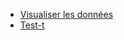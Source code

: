 * [Visualiser les données](content/visualiser_les_donnees.html)  
* [Test-t](content/test-t.html)  
